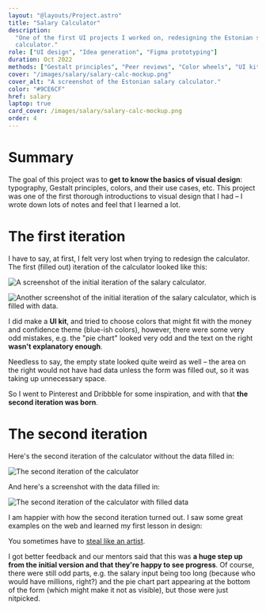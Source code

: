 ```yaml
---
layout: "@layouts/Project.astro"
title: "Salary Calculator"
description:
  "One of the first UI projects I worked on, redesigning the Estonian salary
  calculator."
role: ["UI design", "Idea generation", "Figma prototyping"]
duration: Oct 2022
methods: ["Gestalt principles", "Peer reviews", "Color wheels", "UI kits"]
cover: "/images/salary/salary-calc-mockup.png"
cover_alt: "A screenshot of the Estonian salary calculator."
color: "#9CE6CF"
href: salary
laptop: true
card_cover: /images/salary/salary-calc-mockup.png
order: 4
---
```


# Summary

The goal of this project was to **get to know the basics of visual design**: typography, Gestalt principles, colors, and their use cases, etc. This project was one of the first thorough introductions to visual design that I had – I wrote down lots of notes and feel that I learned a lot.

# The first iteration

I have to say, at first, I felt very lost when trying to redesign the calculator. The first (filled out) iteration of the calculator looked like this:

![A screenshot of the initial iteration of the salary calculator.](/images/salary/salary-calc-initial-empty.png)

![Another screenshot of the initial iteration of the salary calculator, which is filled with data.](/images/salary/salary-calc-initial.png)

I did make a **UI kit**, and tried to choose colors that might fit with the money and confidence theme (blue-ish colors), however, there were some very odd mistakes, e.g. the "pie chart" looked very odd and the text on the right **wasn't explanatory enough**.

Needless to say, the empty state looked quite weird as well – the area on the right would not have had data unless the form was filled out, so it was taking up unnecessary space.

So I went to Pinterest and Dribbble for some inspiration, and with that **the second iteration was born**.

# The second iteration

Here's the second iteration of the calculator without the data filled in:

<img
  src="/images/salary/salary-calc-second-empty.png"
  class="full-height"
  alt="The second iteration of the calculator"
/>

And here's a screenshot with the data filled in:

<img
  src="/images/salary/salary-calc-second.png"
  class="full-height"
  alt="The second iteration of the calculator with filled data"
/>

I am happier with how the second iteration turned out. I saw some great examples on the web and learned my first lesson in design:

You sometimes have to [steal like an artist](https://austinkleon.com/steal/).

I got better feedback and our mentors said that this was **a huge step up from the initial version and that they're happy to see progress**. Of course, there were still odd parts, e.g. the salary input being too long (because who would have millions, right?) and the pie chart part appearing at the bottom of the form (which might make it not as visible), but those were just nitpicked.
